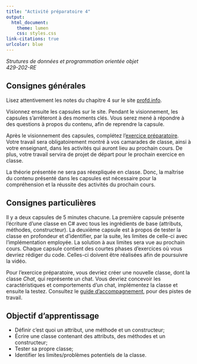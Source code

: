 ```yaml
---
title: "Activité préparatoire 4"
output:
  html_document:
    theme: lumen
    css: styles.css
link-citations: true
urlcolor: blue
---
```


_Strutures de données et programmation orientée objet_  
_429-202-RE_

## Consignes générales
Lisez attentivement les notes du chapitre 4 sur le site [profd.info](http://profd.info/ped891/travail2/notes.html).

Visionnez ensuite les capsules sur le site. Pendant le visionnement, les capsules s'arrêteront à des moments clés. Vous serez mené à répondre à des questions à propos du contenu, afin de reprendre la capsule.

Après le visionnement des capsules, complétez l'[exercice préparatoire](exercicePrep.html). Votre travail sera obligatoirement montré à vos camarades de classe, ainsi à votre enseignant, dans les activités qui auront lieu au prochain cours. De plus, votre travail servira de projet de départ pour le prochain exercice en classe.

La théorie présentée ne sera pas réexpliquée en classe. Donc, la maîtrise du contenu présenté dans les capsules est nécessaire pour la compréhension et la réussite des activités du prochain cours.

## Consignes particulières
Il y a deux capsules de 5 minutes chacune. La première capsule présente l'écriture d'une classe en C\# avec tous les ingrédients de base (attributs, méthodes, constructeur). La deuxième capsule est à propos de tester la classe en profondeur et d'identifier, par la suite, les limites de celle-ci avec l'implémentation employée. La solution à aux limites sera vue au prochain cours. Chaque capsule contient des courtes phases d'exercices où vous devriez rédiger du code. Celles-ci doivent être réalisées afin de poursuivre la vidéo.

Pour l'exercice préparatoire, vous devriez créer une nouvelle classe, dont la classe _Chat_, qui représente un chat. Vous devriez concevoir les caractéristiques et comportements d'un chat, implémentez la classe et ensuite la testez. Consultez le [guide d'accompagnement](exercicePrep.html#guide), pour des pistes de travail.

## Objectif d'apprentissage

* Définir c'est quoi un attribut, une méthode et un constructeur;
* Écrire une classe contenant des attributs, des méthodes et un constructeur;
* Tester sa propre classe;
* Identifier les limites/problèmes potentiels de la classe.

